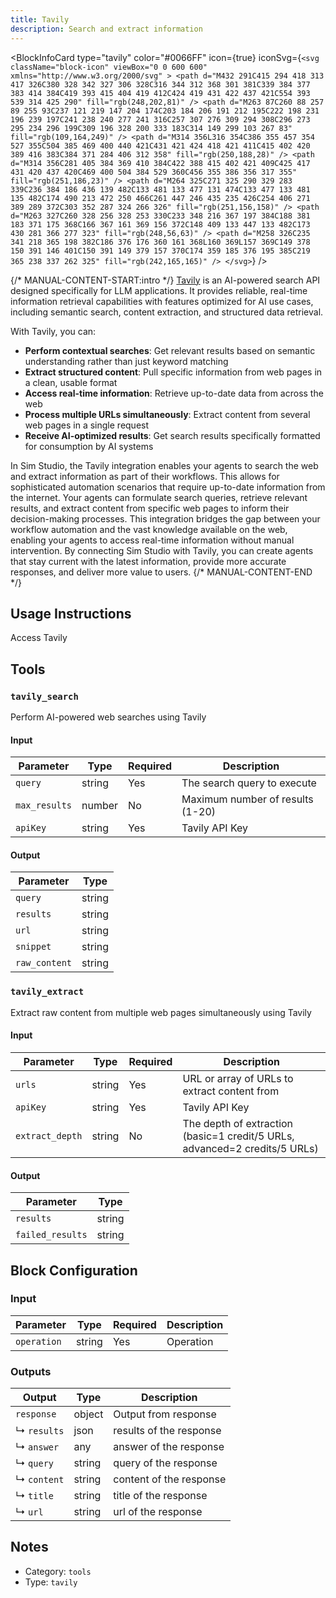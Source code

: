 ```yaml
---
title: Tavily
description: Search and extract information
---
```



<BlockInfoCard
  type="tavily"
  color="#0066FF"
  icon={true}
  iconSvg={`<svg className="block-icon" viewBox="0 0 600 600" xmlns="http://www.w3.org/2000/svg" >
    <path
      d="M432 291C415 294 418 313 417 326C380 328 342 327 306 328C316 344 312 368 301 381C339 384 377 383 414 384C419 393 415 404 419 412C424 419 431 422 437 421C554 393 539 314 425 290"
      fill="rgb(248,202,81)"
    />
    <path
      d="M263 87C260 88 257 89 255 93C237 121 219 147 204 174C203 184 206 191 212 195C222 198 231 196 239 197C241 238 240 277 241 316C257 307 276 309 294 308C296 273 295 234 296 199C309 196 328 200 333 183C314 149 299 103 267 83"
      fill="rgb(109,164,249)"
    />
    <path
      d="M314 356L316 354C386 355 457 354 527 355C504 385 469 400 440 421C431 421 424 418 421 411C415 402 420 389 416 383C384 371 284 406 312 358"
      fill="rgb(250,188,28)"
    />
    <path
      d="M314 356C281 405 384 369 410 384C422 388 415 402 421 409C425 417 431 420 437 420C469 400 504 384 529 360C456 355 386 356 317 355"
      fill="rgb(251,186,23)"
    />
    <path
      d="M264 325C271 325 290 329 283 339C236 384 186 436 139 482C133 481 133 477 131 474C133 477 133 481 135 482C174 490 213 472 250 466C261 447 246 435 235 426C254 406 271 389 289 372C303 352 287 324 266 326"
      fill="rgb(251,156,158)"
    />
    <path
      d="M263 327C260 328 256 328 253 330C233 348 216 367 197 384C188 381 183 371 175 368C166 367 161 369 156 372C148 409 133 447 133 482C173 430 281 366 277 323"
      fill="rgb(248,56,63)"
    />
    <path
      d="M258 326C235 341 218 365 198 382C186 376 176 360 161 368L160 369L157 369C149 378 150 391 146 401C150 391 149 379 157 370C174 359 185 376 195 385C219 365 238 337 262 325"
      fill="rgb(242,165,165)"
    />
  </svg>`}
/>

{/* MANUAL-CONTENT-START:intro */}
[Tavily](https://www.tavily.com/) is an AI-powered search API designed specifically for LLM applications. It provides reliable, real-time information retrieval capabilities with features optimized for AI use cases, including semantic search, content extraction, and structured data retrieval.

With Tavily, you can:

- **Perform contextual searches**: Get relevant results based on semantic understanding rather than just keyword matching
- **Extract structured content**: Pull specific information from web pages in a clean, usable format
- **Access real-time information**: Retrieve up-to-date data from across the web
- **Process multiple URLs simultaneously**: Extract content from several web pages in a single request
- **Receive AI-optimized results**: Get search results specifically formatted for consumption by AI systems

In Sim Studio, the Tavily integration enables your agents to search the web and extract information as part of their workflows. This allows for sophisticated automation scenarios that require up-to-date information from the internet. Your agents can formulate search queries, retrieve relevant results, and extract content from specific web pages to inform their decision-making processes. This integration bridges the gap between your workflow automation and the vast knowledge available on the web, enabling your agents to access real-time information without manual intervention. By connecting Sim Studio with Tavily, you can create agents that stay current with the latest information, provide more accurate responses, and deliver more value to users.
{/* MANUAL-CONTENT-END */}

## Usage Instructions

Access Tavily

## Tools

### `tavily_search`

Perform AI-powered web searches using Tavily

#### Input

| Parameter     | Type   | Required | Description                        |
| ------------- | ------ | -------- | ---------------------------------- |
| `query`       | string | Yes      | The search query to execute        |
| `max_results` | number | No       | Maximum number of results \(1-20\) |
| `apiKey`      | string | Yes      | Tavily API Key                     |

#### Output

| Parameter     | Type   |
| ------------- | ------ |
| `query`       | string |
| `results`     | string |
| `url`         | string |
| `snippet`     | string |
| `raw_content` | string |

### `tavily_extract`

Extract raw content from multiple web pages simultaneously using Tavily

#### Input

| Parameter       | Type   | Required | Description                                                                  |
| --------------- | ------ | -------- | ---------------------------------------------------------------------------- |
| `urls`          | string | Yes      | URL or array of URLs to extract content from                                 |
| `apiKey`        | string | Yes      | Tavily API Key                                                               |
| `extract_depth` | string | No       | The depth of extraction \(basic=1 credit/5 URLs, advanced=2 credits/5 URLs\) |

#### Output

| Parameter        | Type   |
| ---------------- | ------ |
| `results`        | string |
| `failed_results` | string |

## Block Configuration

### Input

| Parameter   | Type   | Required | Description |
| ----------- | ------ | -------- | ----------- |
| `operation` | string | Yes      | Operation   |

### Outputs

| Output      | Type   | Description             |
| ----------- | ------ | ----------------------- |
| `response`  | object | Output from response    |
| ↳ `results` | json   | results of the response |
| ↳ `answer`  | any    | answer of the response  |
| ↳ `query`   | string | query of the response   |
| ↳ `content` | string | content of the response |
| ↳ `title`   | string | title of the response   |
| ↳ `url`     | string | url of the response     |

## Notes

- Category: `tools`
- Type: `tavily`
